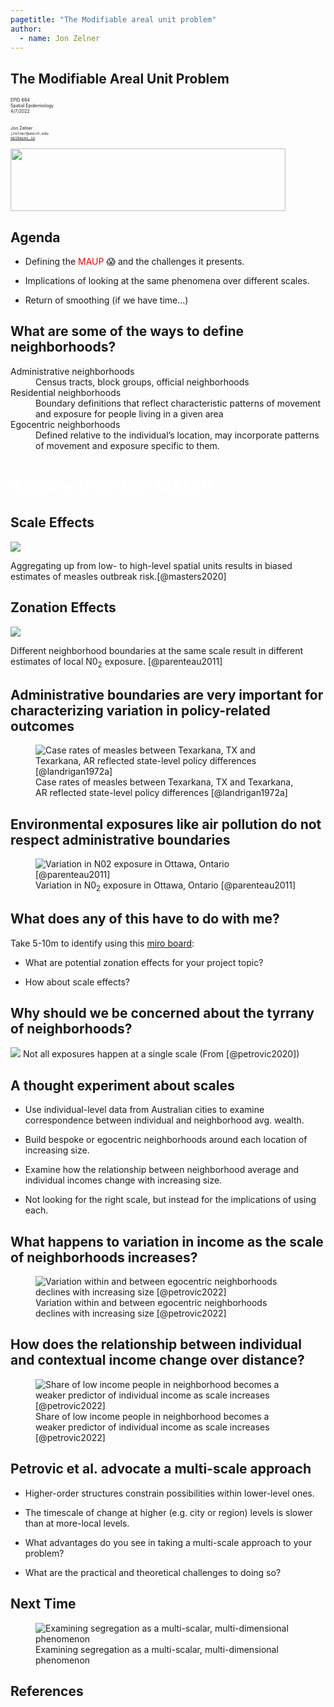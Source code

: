 ```yaml
---
pagetitle: "The Modifiable areal unit problem"
author: 
  - name: Jon Zelner
---
```


## The Modifiable Areal Unit Problem 

<div class="paddeddiv">
  <p style="font-size:0.5em; text-align: left;">
      EPID 684  
      Spatial Epidemiology  
      4/7/2022  
      <br><br>
      Jon Zelner  
      `jzelner@umich.edu`  
      [`epibayes.io`](https://epibayes.io) 
    </p>
</div>

![](/images/epid_logo.png){.absolute bottom=0 right=50 width="440" height="100"}

## Agenda

- Defining the <span style="color:red">MAUP</span> 😱 and the challenges it presents.

- Implications of looking at the same phenomena over different scales.

- Return of smoothing (if we have time...)

## What are some of the ways to <span class="alert">define</span> neighborhoods?

Administrative neighborhoods
: Census tracts, block groups, official neighborhoods

Residential neighborhoods
: Boundary definitions that reflect characteristic patterns of movement and exposure for people living in a given area

Egocentric neighborhoods
: Defined <span class="alert">relative to the individual's location</span>, may incorporate patterns of movement and exposure specific to them.

# <span style="color:white">It came from the MAUP!</span> {background-image="https://www.denofgeek.com/wp-content/uploads/2016/05/creature_from_the_black_lagoon_franchise_retrospective.jpg"}

## <span class="alert">Scale</span> Effects {.imgslide}

::: {.fragment}
![](/images/masters_pnas_scales.png)

<span class="alert">Aggregating</span> up from low- to high-level spatial units results in biased estimates of measles outbreak risk.[@masters2020]
:::

## <span class="alert">Zonation</span> Effects {.imgslide}

::: {.fragment}
![](/images/ottawa_no2.png)

Different neighborhood <span class="alert">boundaries</span> at the same scale result in different estimates of local N0<sub>2</sub> exposure. [@parenteau2011]
:::

## <span class="alert">Administrative boundaries</span> are very important for characterizing variation in policy-related outcomes

![Case rates of measles between Texarkana, TX and Texarkana, AR reflected state-level policy differences [@landrigan1972a]](/images/texarkana_measles.png)

## Environmental exposures like <span class="alert">air pollution</span> do not respect administrative boundaries

![Variation in N0<sub>2</sub> exposure in Ottawa, Ontario [@parenteau2011]](/images/ottawa_no2_continuous.png)

## What does any of this have to do with <span class="alert">me</span>?

Take 5-10m to <span class="alert">identify</span> using this [miro board](https://miro.com/welcomeonboard/OEo2U0VDVkpiamhseVdMN243NTJHVkVpdk9iU0ZZSk1OeEJMQ09nell0NDE1aXpKUkMzRFBWbldMdXl0YWVmcXwzMDc0NDU3MzUwNDM2MzA5MTQx?invite_link_id=606920066591):

- What are potential <span class="alert">zonation effects</span> for your project topic?

- How about <span class="alert">scale effects</span>?

## Why should we be concerned about the <span class="alert">tyrrany of neighborhoods</span>? {.imgslide}

:::{.fragment}
![](/images/petrovic_neighborhood_scales.png)
Not all exposures happen at a single scale (From [@petrovic2020])
:::
## A thought experiment about <span class="alert">scales</span>

- Use individual-level data from Australian cities to examine correspondence between individual and neighborhood avg. wealth.

- Build <span class="alert">bespoke</span> or egocentric neighborhoods around each location of increasing size. 

- Examine how the relationship between neighborhood average and individual incomes change with increasing size.

- Not looking for the <span class="alert">right</span> scale, but instead for the implications of using each.

## What happens to <span class="alert">variation</span> in income as the scale of neighborhoods <span class="alert">increases</span>? {.imgslide}

:::{.fragment}
![Variation within and between egocentric neighborhoods declines with increasing size [@petrovic2022]](/images/petrovic_amsterdam_income.png)
:::

## How does the relationship between <span class="alert">individual</span> and <span class="alert">contextual</span> income change over distance? {.imgslide}

:::{.fragment}
![Share of low income people in neighborhood becomes a weaker predictor of individual income as scale increases [@petrovic2022]](/images/petrovic_amsterdam_2.png)
:::

## Petrovic et al. advocate a <span class="alert">multi-scale</span> approach

- Higher-order structures constrain possibilities within lower-level ones. 

- The timescale of change at higher (e.g. city or region) levels is slower than at more-local levels. 

- What advantages do you see in taking a multi-scale approach to your problem?

- What are the practical and theoretical challenges to doing so?

## Next Time {.imgslide}

![Examining segregation as a multi-scalar, multi-dimensional phenomenon](/images/lichter_high_macro_segregation.png)

## References
